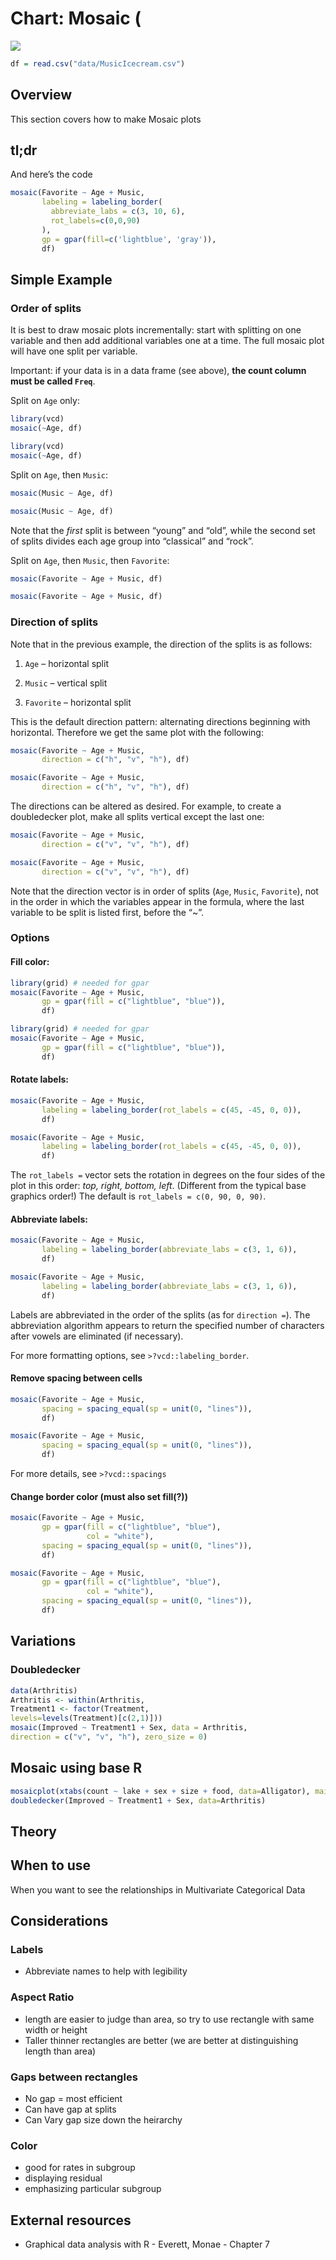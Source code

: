 # Chart: Mosaic (
<!-- Chapter Banner -->
![](images/banners/banner_mosaic.png)

```r
df = read.csv("data/MusicIcecream.csv")
```


## Overview

This section covers how to make Mosaic plots

## tl;dr

And here's the code

```r

mosaic(Favorite ~ Age + Music, 
       labeling = labeling_border(
         abbreviate_labs = c(3, 10, 6),
         rot_labels=c(0,0,90)
       ),
       gp = gpar(fill=c('lightblue', 'gray')),
       df)
```

## Simple Example

### Order of splits

It is best to draw mosaic plots incrementally: start with splitting on one variable and then add additional variables one at a time. The full mosaic plot will have one split per variable.

Important: if your data is in a data frame (see above), **the count column must be called `Freq`**.

Split on `Age` only:

``` r
library(vcd)
mosaic(~Age, df)
```

``` r
library(vcd)
mosaic(~Age, df)
```

Split on `Age`, then `Music`:

``` r
mosaic(Music ~ Age, df)
```

```r
mosaic(Music ~ Age, df)
```

Note that the *first* split is between "young" and "old", while the second set of splits divides each age group into "classical" and "rock".

Split on `Age`, then `Music`, then `Favorite`:

``` r
mosaic(Favorite ~ Age + Music, df)
```

```r
mosaic(Favorite ~ Age + Music, df)
```

### Direction of splits

Note that in the previous example, the direction of the splits is as follows:

1.  `Age` -- horizontal split

2.  `Music` -- vertical split

3.  `Favorite` -- horizontal split

This is the default direction pattern: alternating directions beginning with horizontal. Therefore we get the same plot with the following:

``` r
mosaic(Favorite ~ Age + Music, 
       direction = c("h", "v", "h"), df)
```

```r
mosaic(Favorite ~ Age + Music, 
       direction = c("h", "v", "h"), df)
```

The directions can be altered as desired. For example, to create a doubledecker plot, make all splits vertical except the last one:

``` r
mosaic(Favorite ~ Age + Music,
       direction = c("v", "v", "h"), df)
```

```r
mosaic(Favorite ~ Age + Music,
       direction = c("v", "v", "h"), df)
```

Note that the direction vector is in order of splits (`Age`, `Music`, `Favorite`), not in the order in which the variables appear in the formula, where the last variable to be split is listed first, before the "~".

### Options

#### Fill color:

``` r
library(grid) # needed for gpar
mosaic(Favorite ~ Age + Music, 
       gp = gpar(fill = c("lightblue", "blue")),
       df)
```

```r
library(grid) # needed for gpar
mosaic(Favorite ~ Age + Music, 
       gp = gpar(fill = c("lightblue", "blue")),
       df)
```

#### Rotate labels:

``` r
mosaic(Favorite ~ Age + Music, 
       labeling = labeling_border(rot_labels = c(45, -45, 0, 0)),
       df)
```

```r
mosaic(Favorite ~ Age + Music, 
       labeling = labeling_border(rot_labels = c(45, -45, 0, 0)),
       df)
```

The `rot_labels =` vector sets the rotation in degrees on the four sides of the plot in this order: *top, right, bottom, left*. (Different from the typical base graphics order!) The default is `rot_labels = c(0, 90, 0, 90)`.

#### Abbreviate labels:

``` r
mosaic(Favorite ~ Age + Music, 
       labeling = labeling_border(abbreviate_labs = c(3, 1, 6)), 
       df)
```

```r
mosaic(Favorite ~ Age + Music, 
       labeling = labeling_border(abbreviate_labs = c(3, 1, 6)), 
       df)
```

Labels are abbreviated in the order of the splits (as for `direction =`). The abbreviation algorithm appears to return the specified number of characters after vowels are eliminated (if necessary).

For more formatting options, see `>?vcd::labeling_border`.

#### Remove spacing between cells

```r
mosaic(Favorite ~ Age + Music,
       spacing = spacing_equal(sp = unit(0, "lines")),
       df)
```

```r
mosaic(Favorite ~ Age + Music,
       spacing = spacing_equal(sp = unit(0, "lines")),
       df)
```

For more details, see `>?vcd::spacings`

#### Change border color (must also set fill(?))

``` r
mosaic(Favorite ~ Age + Music,
       gp = gpar(fill = c("lightblue", "blue"),
                 col = "white"),
       spacing = spacing_equal(sp = unit(0, "lines")),
       df)
```

```r
mosaic(Favorite ~ Age + Music,
       gp = gpar(fill = c("lightblue", "blue"),
                 col = "white"),
       spacing = spacing_equal(sp = unit(0, "lines")),
       df)
```


## Variations

### Doubledecker

```r
data(Arthritis)
Arthritis <- within(Arthritis,
Treatment1 <- factor(Treatment,
levels=levels(Treatment)[c(2,1)]))
mosaic(Improved ~ Treatment1 + Sex, data = Arthritis,
direction = c("v", "v", "h"), zero_size = 0)
```


## Mosaic using base R

```r
mosaicplot(xtabs(count ~ lake + sex + size + food, data=Alligator), main="")
doubledecker(Improved ~ Treatment1 + Sex, data=Arthritis)
```

## Theory

## When to use

When you want to see the relationships in Multivariate Categorical Data

## Considerations

### Labels
- Abbreviate names to help with legibility

### Aspect Ratio
- length are easier to judge than area, so try to use rectangle with same width or height
- Taller thinner rectangles are better (we are better at distinguishing length than area)

### Gaps between rectangles
- No gap = most efficient
- Can have gap at splits
- Can Vary gap size down the heirarchy

### Color
- good for rates in subgroup
- displaying residual
- emphasizing particular subgroup

## External resources

- Graphical data analysis with R - Everett, Monae - Chapter 7
